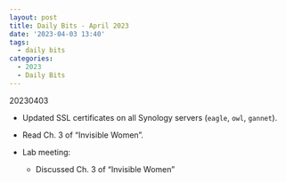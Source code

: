 ```yaml
---
layout: post
title: Daily Bits - April 2023
date: '2023-04-03 13:40'
tags: 
  - daily bits
categories: 
  - 2023
  - Daily Bits
---
```


20230403

- Updated SSL certificates on all Synology servers (`eagle`, `owl`, `gannet`).

- Read Ch. 3 of "Invisible Women".

- Lab meeting:

  - Discussed Ch. 3 of "Invisible Women"
